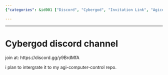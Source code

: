 ```yaml
---
{"categories": &id001 ["Discord", "Cybergod", "Invitation Link", "Agicomputercontrol", "Repository", "Integration"], "category": "Discord Channels", "date": "2023-11-30 15:55:25", "description": "This text discusses a Discord channel named 'Cybergod' which can be joined using the invitation link https://discord.gg/y9BrdMfA. It is set to be integrated into an agi-computer-control repository, suggesting collaboration and communication among its members.", "tags": *id001, "title": "Cybergod discord channel"}

---
```


------

# Cybergod discord channel

join at: https://discord.gg/y9BrdMfA

i plan to intergrate it to my agi-computer-control repo.

